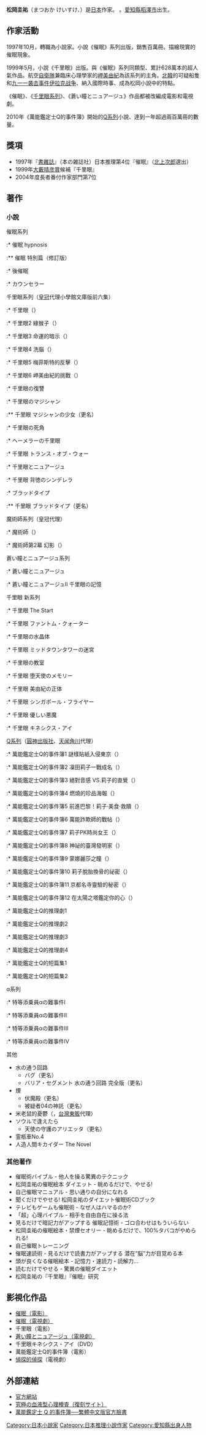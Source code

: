 '''松岡圭祐'''（まつおか けいすけ、{{bd|1968年|12月3日}}）是[[日本|日本]]作家。{{Fact|[[臨床心理學|臨床心理學]]家|time=2015-11-14T05:51:38+00:00}}<!--從日文wiki來看他似乎一開始就是在演藝圈而非醫療界-->。[[愛知縣|愛知縣]][[稻澤市|稻澤市]]出生。

== 作家活動 ==
1997年10月，轉職為小說家。小說《催眠》系列出版，銷售百萬冊。描繪現實的催眠現象。

1999年5月，小説《千里眼》出版。與《催眠》系列同類型、累計628萬本的超人氣作品。航空[[自衛隊|自衛隊]]兼臨床心理學家的[[岬美由紀|岬美由紀]]為該系列的主角。[[朝鲜民主主义人民共和国|北韓]]的可疑船隻和[[九一一袭击事件|九一一袭击事件]][[伊拉克战争|伊拉克战争]]、納入國際時事、成為松岡小說中的特點。

《催眠》、《[[千里眼小說|千里眼系列]]》、《蒼い瞳とニュアージュ》作品都被改編成電影和電視劇。

2010年《萬能鑑定士Q的事件簿》開始的[[Q系列_(小説)|Q系列]]小說、達到一年超過兩百萬冊的數量。

== 獎項 ==
*1997年『[[書雜誌|書雜誌]]』（本の雑誌社）日本推理第4位『催眠』（[[北上次郎|北上次郎]]選出）
*1999年[[大藪晴彦賞|大藪晴彦賞]]候補『千里眼』
*2004年度長者番付作家部門第7位

== 著作 ==
=== 小說 ===
;催眠系列
:* 催眠 hypnosis
:** 催眠 特別篇（修訂版）
:* 後催眠
:* カウンセラー

;千里眼系列（[[皇冠文化|皇冠]]代理小學館文庫版前六集）
:* 千里眼（{{lang|ja|千里眼}}）
:* 千里眼2 綠猴子（{{lang|ja|千里眼 ミドリの猿}}）
:* 千里眼3 命運的暗示（{{lang|ja|千里眼 運命の暗示}}）
:* 千里眼4 洗腦（{{lang|ja|千里眼 洗脳試験}}）
:* 千里眼5 梅菲斯特的反擊（{{lang|ja|千里眼 メフィストの逆襲}}）
:* 千里眼6 岬美由紀的挑戰（{{lang|ja|千里眼 岬美由紀}}）
:* 千里眼の復讐
:* 千里眼のマジシャン
:** 千里眼 マジシャンの少女（更名）
:* 千里眼の死角
:* ヘーメラーの千里眼
:* 千里眼 トランス・オブ・ウォー
:* 千里眼とニュアージュ
:* 千里眼 背徳のシンデレラ
:* ブラッドタイプ
:** 千里眼 ブラッドタイプ（更名）

; 魔術師系列（皇冠代理）
:* 魔術師（{{lang|ja|マジシャン}}）
:* 魔術師第2幕 幻影（{{lang|ja|イリュージョン}}）

; 蒼い瞳とニュアージュ系列
:* 蒼い瞳とニュアージュ
:* 蒼い瞳とニュアージュII 千里眼の記憶

; 千里眼 新系列
:* 千里眼 The Start
:* 千里眼 ファントム・クォーター
:* 千里眼の水晶体
:* 千里眼 ミッドタウンタワーの迷宮
:* 千里眼の教室
:* 千里眼 堕天使のメモリー
:* 千里眼 美由紀の正体
:* 千里眼 シンガポール・フライヤー
:* 千里眼 優しい悪魔
:* 千里眼 キネシクス・アイ

; [[Q系列_(小說)|Q系列]]（[[圓神出版社|圓神出版社]]、[[天闻角川|天闻角川]]代理）
:* 萬能鑑定士Q的事件簿1 謎樣貼紙入侵東京（{{lang|ja|万能鑑定士Qの事件簿 Ⅰ}}）
:* 萬能鑑定士Q的事件簿2 凜田莉子一戰成名（{{lang|ja|万能鑑定士Qの事件簿 Ⅱ}}）
:* 萬能鑑定士Q的事件簿3 絕對音感 VS.莉子的直覺（{{lang|ja|万能鑑定士Qの事件簿 Ⅲ}}）
:* 萬能鑑定士Q的事件簿4 燃燒的珍品海報（{{lang|ja|万能鑑定士Qの事件簿 Ⅳ}}）
:* 萬能鑑定士Q的事件簿5 前進巴黎！莉子‧美食‧救贖（{{lang|ja|万能鑑定士Qの事件簿 Ⅴ}}）
:* 萬能鑑定士Q的事件簿6 萬能詐欺師的戰帖（{{lang|ja|万能鑑定士Qの事件簿 Ⅵ}}）
:* 萬能鑑定士Q的事件簿7 莉子PK時尚女王（{{lang|ja|万能鑑定士Qの事件簿 Ⅶ}}）
:* 萬能鑑定士Q的事件簿8 神祕的臺灣發明家（{{lang|ja|万能鑑定士Qの事件簿 Ⅷ}}）
:* 萬能鑑定士Q的事件簿9 蒙娜麗莎之瞳（{{lang|ja|万能鑑定士Qの事件簿 Ⅸ}}）
:* 萬能鑑定士Q的事件簿10 莉子脫胎換骨的祕密（{{lang|ja|万能鑑定士Qの事件簿 Ⅹ}}）
:* 萬能鑑定士Q的事件簿11 京都名寺靈驗的秘密（{{lang|ja|万能鑑定士Qの事件簿 Ⅺ}}）
:* 萬能鑑定士Q的事件簿12 在太陽之塔鑑定你的心（{{lang|ja|万能鑑定士Qの事件簿 Ⅻ}}）
:* 萬能鑑定士Q的推理劇1
:* 萬能鑑定士Q的推理劇2
:* 萬能鑑定士Q的推理劇3
:* 萬能鑑定士Q的推理劇4
:* 萬能鑑定士Q的短篇集1
:* 萬能鑑定士Q的短篇集2

;α系列
:* 特等添乗員αの難事件I
:* 特等添乗員αの難事件II
:* 特等添乗員αの難事件III
:* 特等添乗員αの難事件IV

;其他
* 水の通う回路
** バグ（更名）
** バリア・セグメント 水の通う回路 完全版（更名）
* 煙
** 伏魔殿（更名）
** 被疑者04の神託（更名）
* 米老鼠的憂鬱（{{lang|ja|ミッキーマウスの憂鬱}}，[[台灣東販|台灣東販]]代理）
* ソウルで逢えたら
** 天使の守護のアリエッタ（更名）
* 霊柩車No.4
* 人造人間キカイダー The Novel

=== 其他著作 ===
* 催眠術バイブル - 他人を操る驚異のテクニック
* 松岡圭祐の催眠絵本 ダイエット - 眺めるだけで、やせる!
* 自己催眠マニュアル - 思い通りの自分になれる
* 聞くだけでやせる! 松岡圭祐のダイエット催眠術CDブック
* テレビもゲームも催眠術 - なぜ人はハマるのか?
* 「超」心理バイブル - 相手を自由自在に操る法
* 見るだけで暗記力がアップする 催眠記憶術 - ゴロ合わせはもういらない
* 松岡圭祐の催眠絵本・禁煙セオリー - 眺めるだけで、100%タバコがやめられる!
* 自己催眠トレーニング
* 催眠速読術 - 見るだけで読書力がアップする 潜在“脳”力が目覚める本
* 頭が良くなる催眠絵本 - 記憶力・速読力・読解力…
* 読むだけでやせる - 驚異の催眠ダイエット
* 松岡圭祐の『千里眼』『催眠』研究

== 影視化作品 ==
* [[催眠_(電影)|催眠（電影）]]
* [[催眠_(電視劇)|催眠（電視劇）]]
* 千里眼（電影）
* [[蒼い瞳とニュアージュ|蒼い瞳とニュアージュ（電視劇）]]
* 千里眼キネシクス・アイ（DVD）
* 萬能鑑定士Q的事件簿（電影）
* [[偵探的偵探|偵探的偵探]]（電視劇）

== 外部連結 ==
* [https://web.archive.org/web/20120515020204/http://www.matsuokakeisuke.jp/ 官方網站]{{ja}}
* [http://www.senrigan.net/bloodmind/ 究極の血液型心理検査（復刻サイト）] {{Wayback|url=http://www.senrigan.net/bloodmind/ |date=20201109023631 }}{{ja}}
* [https://www.facebook.com/kanteishiQ 萬能鑑定士 Q 的事件簿──繁體中文版官方臉書]{{zh}}

{{DEFAULTSORT:Matsuoka Keisuke}}
[[Category:日本小說家|Category:日本小說家]]
[[Category:日本推理小說作家|Category:日本推理小說作家]]
[[Category:愛知縣出身人物|Category:愛知縣出身人物]]